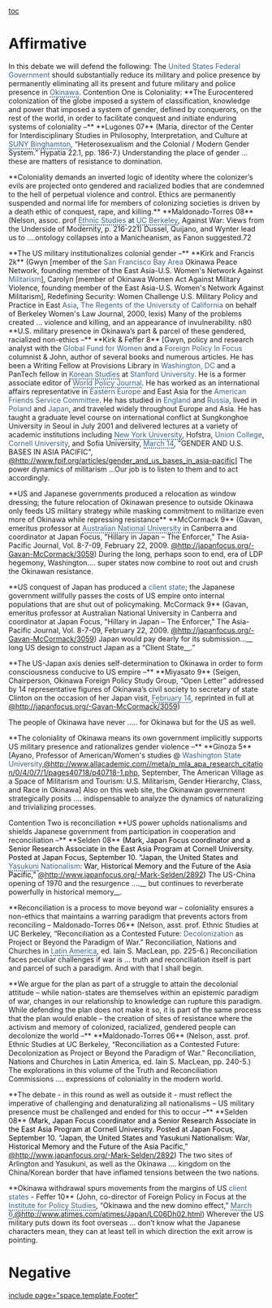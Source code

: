 [[toc]]
=Affirmative= 
<span style="font-family: 'times new roman','new york',times,serif; font-size: 16px; line-height: normal;"> </span>
<span style="margin-bottom: 0px; margin-left: 0px; margin-right: 0px; margin-top: 0px;">In this debate we will defend the following: The <span class="yshortcuts" style="color: #366388;">United States Federal Government</span> should substantially reduce its military and police presence by permanently eliminating all its present and future military and police presence in <span class="yshortcuts" style="border-bottom-color: #366388; border-bottom-style: dotted; border-bottom-width: 2px; color: #366388; cursor: pointer;">Okinawa</span>.</span>
<span style="margin-bottom: 0px; margin-left: 0px; margin-right: 0px; margin-top: 0px;">Contention One is Coloniality:</span>
<span style="margin-bottom: 0px; margin-left: 0px; margin-right: 0px; margin-top: 0px;">**The Eurocentered colonization of the globe imposed a system of classification, knowledge and power that imposed a system of gender, defined by conquerors, on the rest of the world, in order to facilitate conquest and initiate enduring systems of coloniality –**</span>
<span style="margin-bottom: 0px; margin-left: 0px; margin-right: 0px; margin-top: 0px;">**Lugones 07**</span>
<span style="margin-bottom: 0px; margin-left: 0px; margin-right: 0px; margin-top: 0px;">(Maria, director of the Center for Interdisciplinary Studies in Philosophy, Interpretation, and Culture at <span class="yshortcuts" style="border-bottom-color: #366388; border-bottom-style: dotted; border-bottom-width: 2px; color: #366388; cursor: pointer;">SUNY Binghamton</span>, “Heterosexualism and the Colonial / Modern Gender System.” Hypatia 22.1, pp. 186-7.)</span>
<span style="margin-bottom: 0px; margin-left: 0px; margin-right: 0px; margin-top: 0px;">Understanding the place of gender …these are matters of resistance to domination.</span>

<span style="margin-bottom: 0px; margin-left: 0px; margin-right: 0px; margin-top: 0px;">**Coloniality demands an inverted logic of identity where the colonizer’s evils are projected onto gendered and racialized bodies that are condemned to the hell of perpetual violence and control. Ethics are permanently suspended and normal life for members of colonizing societies is driven by a death ethic of conquest, rape, and killing.**</span>
<span style="margin-bottom: 0px; margin-left: 0px; margin-right: 0px; margin-top: 0px;">**Maldonado-Torres 08**</span>
<span style="margin-bottom: 0px; margin-left: 0px; margin-right: 0px; margin-top: 0px;">(Nelson, assoc. prof <span class="yshortcuts" style="border-bottom-color: #366388; border-bottom-style: dotted; border-bottom-width: 2px; color: #366388; cursor: pointer;">Ethnic Studies</span> at <span class="yshortcuts" style="background-attachment: initial; background-clip: initial; background-color: transparent; background-image: initial; background-origin: initial; background-position: initial initial; background-repeat: initial initial; border-bottom-color: #366388; border-bottom-style: dotted; border-bottom-width: 2px; color: #366388; cursor: pointer;">UC Berkeley</span>, Against War: Views from the Underside of Modernity, p. 216-221)</span>
<span style="margin-bottom: 0px; margin-left: 0px; margin-right: 0px; margin-top: 0px;">Dussel, Quijano, and Wynter lead us to ….ontology collapses into a Manicheanism, as Fanon suggested.72</span>

<span style="margin-bottom: 0px; margin-left: 0px; margin-right: 0px; margin-top: 0px;">**The US military institutionalizes colonial gender –**</span>
<span style="margin-bottom: 0px; margin-left: 0px; margin-right: 0px; margin-top: 0px;">**Kirk and Francis 2k**</span>
<span style="margin-bottom: 0px; margin-left: 0px; margin-right: 0px; margin-top: 0px;">(Gwyn [member of the <span class="yshortcuts" style="color: #366388;">San Francisco Bay Area</span> Okinawa Peace Network, founding member of the East Asia-U.S. Women's Network Against <span class="yshortcuts" style="color: #366388;">Militarism</span>], Carolyn [member of Okinawa Women Act Against Military Violence, founding member of the East Asia-U.S. Women's Network Against Militarism], Redefining Security:</span>
<span style="margin-bottom: 0px; margin-left: 0px; margin-right: 0px; margin-top: 0px;">Women Challenge U.S. Military Policy and Practice in East <span class="yshortcuts" style="color: #366388;">Asia</span>, <span class="yshortcuts" style="color: #366388;">The Regents of the University of California</span> on behalf of Berkeley Women's Law Journal, 2000, lexis)</span>
<span style="margin-bottom: 0px; margin-left: 0px; margin-right: 0px; margin-top: 0px;"><span style="font-size: 10.5pt;">Many of the problems created …</span> violence and killing, and an appearance of invulnerability. n80</span>
<span style="margin-bottom: 0px; margin-left: 0px; margin-right: 0px; margin-top: 0px;">**U.S. military presence in Okinawa’s part & parcel of these gendered, racialized non-ethics –**</span>
<span style="margin-bottom: 0px; margin-left: 0px; margin-right: 0px; margin-top: 0px;"> **Kirk & Feffer 8**</span>
<span style="margin-bottom: 0px; margin-left: 0px; margin-right: 0px; margin-top: 0px;">[Gwyn, policy and research analyst with the <span class="yshortcuts" style="color: #366388;">Global Fund for Women</span> and a <span class="yshortcuts" style="color: #366388;">Foreign Policy In Focus</span> columnist & John, author of several books and numerous articles. He has been a Writing Fellow at Provisions Library in <span class="yshortcuts" style="color: #366388;">Washington, DC</span> and a PanTech fellow in <span class="yshortcuts" style="border-bottom-color: #366388; border-bottom-style: dotted; border-bottom-width: 2px; color: #366388; cursor: pointer;">Korean Studies</span> at <span class="yshortcuts" style="color: #366388;">Stanford University</span>. He is a former associate editor of <span class="yshortcuts" style="border-bottom-color: #366388; border-bottom-style: dotted; border-bottom-width: 2px; color: #366388; cursor: pointer;">World Policy Journal</span>. He has worked as an international affairs representative in <span class="yshortcuts" style="color: #366388;">Eastern Europe</span> and East Asia for the <span class="yshortcuts" style="color: #366388;">American Friends Service Committee</span>. He has studied in <span class="yshortcuts" style="color: #366388;">England</span> and <span class="yshortcuts" style="color: #366388;">Russia</span>, lived in <span class="yshortcuts" style="color: #366388;">Poland</span> and <span class="yshortcuts" style="color: #366388;">Japan</span>, and traveled widely throughout Europe and Asia. He has taught a graduate level course on international conflict at Sungkonghoe University in Seoul in July 2001 and delivered lectures at a variety of academic institutions including <span class="yshortcuts" style="border-bottom-color: #366388; border-bottom-style: dotted; border-bottom-width: 2px; color: #366388; cursor: pointer;">New York University</span>, Hofstra, <span class="yshortcuts" style="color: #366388;">Union College</span>, <span class="yshortcuts" style="color: #366388;">Cornell University</span>, and Sofia University, <span class="yshortcuts" style="border-bottom-color: #366388; border-bottom-style: dotted; border-bottom-width: 2px; color: #366388; cursor: pointer;">March 14</span>, "GENDER AND U.S. BASES IN ASIA PACIFIC", <span class="yshortcuts" style="color: #366388;">[[@http://www.fpif.org/articles/gender_and_us_bases_in_asia-pacific]]</span>]</span>
<span style="margin-bottom: 0px; margin-left: 0px; margin-right: 0px; margin-top: 0px;"><span style="font-size: 10.5pt;">The power dynamics of militarism …Our job is to listen to them and to act accordingly.</span></span>

<span style="margin-bottom: 0px; margin-left: 0px; margin-right: 0px; margin-top: 0px;">**US and Japanese governments produced a relocation as window dressing; the future relocation of Okinawan presence to outside Okinawa only feeds US military strategy while masking commitment to militarize even more of Okinawa while repressing resistance**</span>
<span style="margin-bottom: 0px; margin-left: 0px; margin-right: 0px; margin-top: 0px;">**McCormack 9**</span>
<span style="margin-bottom: 0px; margin-left: 0px; margin-right: 0px; margin-top: 0px;">(Gavan, emeritus professor at <span class="yshortcuts" style="background-attachment: initial; background-clip: initial; background-color: transparent; background-image: initial; background-origin: initial; background-position: initial initial; background-repeat: initial initial; border-bottom-color: #366388; border-bottom-style: dotted; border-bottom-width: 2px; color: #366388; cursor: pointer;">Australian National University</span> in Canberra and coordinator at Japan Focus, "Hillary in Japan – The Enforcer," The Asia-Pacific Journal, Vol. 8-7-09, February 22, 2009. <span class="yshortcuts" style="color: #366388;">[[@http://japanfocus.org/-Gavan-McCormack/3059]]</span>)</span>
<span style="margin-bottom: 0px; margin-left: 0px; margin-right: 0px; margin-top: 0px;">During the long, perhaps soon to end, era of LDP hegemony, Washington…. super states now combine to root out and crush the Okinawan resistance.</span>

<span style="margin-bottom: 0px; margin-left: 0px; margin-right: 0px; margin-top: 0px;">**US conquest of Japan has produced a <span class="yshortcuts" style="background-attachment: initial; background-clip: initial; background-color: transparent; background-image: initial; background-origin: initial; background-position: initial initial; background-repeat: initial initial; border-bottom-color: initial; border-bottom-style: none; border-bottom-width: initial; color: #366388; cursor: pointer;">client state</span>; the Japanese government willfully passes the costs of US empire onto internal populations that are shut out of policymaking. McCormack 9**</span>
<span style="margin-bottom: 0px; margin-left: 0px; margin-right: 0px; margin-top: 0px;">(Gavan, emeritus professor at Australian National University in Canberra and coordinator at Japan Focus, "Hillary in Japan – The Enforcer," The Asia-Pacific Journal, Vol. 8-7-09, February 22, 2009. [[@http://japanfocus.org/-Gavan-McCormack/3059]])</span>
<span style="margin-bottom: 0px; margin-left: 0px; margin-right: 0px; margin-top: 0px;">Japan would pay dearly for its submission…__<span style="font-size: 10.5pt;"> long US design to construct Japan as a “Client State</span>__.”</span>

<span style="margin-bottom: 0px; margin-left: 0px; margin-right: 0px; margin-top: 0px;">**The US-Japan axis denies self-determination to Okinawa in order to form consciousness conducive to US empire –**</span>
<span style="margin-bottom: 0px; margin-left: 0px; margin-right: 0px; margin-top: 0px;">**Miyasato 9**</span>
<span style="margin-bottom: 0px; margin-left: 0px; margin-right: 0px; margin-top: 0px;">(Seigen, Chairperson, Okinawa Foreign Policy Study Group, “Open Letter” addressed by 14 representative figures of Okinawa’s civil society to secretary of state Clinton on the occasion of her Japan visit, <span class="yshortcuts" style="border-bottom-color: #366388; border-bottom-style: dotted; border-bottom-width: 2px; color: #366388; cursor: pointer;">February 14</span>, reprinted in full at [[@http://japanfocus.org/-Gavan-McCormack/3059]])</span>


<span style="margin-bottom: 0px; margin-left: 0px; margin-right: 0px; margin-top: 0px;">The people of Okinawa have never ….. for Okinawa but for the US as well.</span>

<span style="margin-bottom: 0px; margin-left: 0px; margin-right: 0px; margin-top: 0px;">**The coloniality of Okinawa means its own government implicitly supports US military presence and rationalizes gender violence –**</span>
<span style="margin-bottom: 0px; margin-left: 0px; margin-right: 0px; margin-top: 0px;">**Ginoza 5**</span>
<span style="margin-bottom: 0px; margin-left: 0px; margin-right: 0px; margin-top: 0px;">[Ayano, Professor of American/Women's studies @ <span class="yshortcuts" style="color: #366388;">Washington State University</span>,<span class="yshortcuts" style="color: #366388;">[[@http://www.allacademic.com//meta/p_mla_apa_research_citation/0/4/0/7/1/pages40718/p40718-1.php]]</span>, September, The American Village as a Space of Militarism and Tourism: U.S. Militarism, Gender Hierarchy, Class, and Race in Okinawa]</span>
<span style="margin-bottom: 0px; margin-left: 0px; margin-right: 0px; margin-top: 0px;">Also on this web site, <span style="font-size: 10.5pt;">the Okinawan government strategically posits …. indispensable to analyze the dynamics of naturalizing and trivializing processes</span>.</span>

<span style="margin-bottom: 0px; margin-left: 0px; margin-right: 0px; margin-top: 0px;">Contention Two is reconciliation</span>
<span style="margin-bottom: 0px; margin-left: 0px; margin-right: 0px; margin-top: 0px;">**US power upholds nationalisms and shields Japanese government from participation in cooperation and reconciliation –**</span>
<span style="margin-bottom: 0px; margin-left: 0px; margin-right: 0px; margin-top: 0px;">**Selden 08**</span>
<span style="margin-bottom: 0px; margin-left: 0px; margin-right: 0px; margin-top: 0px;"><span style="color: black;">(Mark, Japan Focus coordinator and a Senior Research Associate in the East Asia Program at Cornell University. Posted at Japan Focus, September 10. “Japan, the United States and <span class="yshortcuts" style="border-bottom-color: #366388; border-bottom-style: dotted; border-bottom-width: 2px; color: #366388; cursor: pointer;">Yasukuni</span> <span class="yshortcuts" style="color: #366388;">Nationalism</span>: War, Historical Memory and the Future of the Asia Pacific,” <span class="yshortcuts" style="color: #366388;">[[@http://www.japanfocus.org/-Mark-Selden/2892]]</span>)</span></span>
<span style="margin-bottom: 0px; margin-left: 0px; margin-right: 0px; margin-top: 0px;">The US-China opening of 1970 and the resurgence ….__<span style="font-size: 10.5pt;"> but continues to reverberate powerfully in historical memory</span>__.</span>

<span style="margin-bottom: 0px; margin-left: 0px; margin-right: 0px; margin-top: 0px;">**Reconciliation is a process to move beyond war – coloniality ensures a non-ethics that maintains a warring paradigm that prevents actors from reconciling – Maldonado-Torres 06**</span>
<span style="margin-bottom: 0px; margin-left: 0px; margin-right: 0px; margin-top: 0px;">(Nelson, asst. prof. Ethnic Studies at UC Berkeley, “Reconciliation as a Contested Future: <span class="yshortcuts" style="color: #366388;">Decolonization</span> as Project or Beyond the Paradigm of War.” Reconciliation, Nations and Churches in <span class="yshortcuts" style="border-bottom-color: #366388; border-bottom-style: dotted; border-bottom-width: 2px; color: #366388; cursor: pointer;">Latin America</span>, ed. Iain S. MacLean, pp. 225-6.)</span>
<span style="margin-bottom: 0px; margin-left: 0px; margin-right: 0px; margin-top: 0px;"><span style="font-size: 10.5pt;">Reconciliation faces peculiar challenges if war is …</span> truth and reconciliation itself is part and parcel of such a paradigm. And with that I shall begin.</span>

<span style="margin-bottom: 0px; margin-left: 0px; margin-right: 0px; margin-top: 0px;">**We argue for the plan as part of a struggle to attain the decolonial attitude – while nation-states are themselves within an epistemic paradigm of war, changes in our relationship to knowledge can rupture this paradigm. While defending the plan does not make it so, it is part of the same process that the plan would enable – the creation of sites of resistance where the activism and memory of colonized, racialized, gendered people can decolonize the world –**</span>
<span style="margin-bottom: 0px; margin-left: 0px; margin-right: 0px; margin-top: 0px;">**Maldonado-Torres 06**</span>
<span style="margin-bottom: 0px; margin-left: 0px; margin-right: 0px; margin-top: 0px;">(Nelson, asst. prof. Ethnic Studies at UC Berkeley, “Reconciliation as a Contested Future: Decolonization as Project or Beyond the Paradigm of War.” Reconciliation, Nations and Churches in Latin America, ed. Iain S. MacLean, pp. 240-5.)</span>
<span style="margin-bottom: 0px; margin-left: 0px; margin-right: 0px; margin-top: 0px;">The explorations in this volume of the Truth and Reconciliation Commissions …. expressions of coloniality in the modern world.</span>

<span style="margin-bottom: 0px; margin-left: 0px; margin-right: 0px; margin-top: 0px;">**The debate - in this round as well as outside it - must reflect the imperative of challenging and denaturalizing all nationalisms – US military presence must be challenged and ended for this to occur –**</span>
<span style="margin-bottom: 0px; margin-left: 0px; margin-right: 0px; margin-top: 0px;"> **Selden 08**</span>
<span style="margin-bottom: 0px; margin-left: 0px; margin-right: 0px; margin-top: 0px;"><span style="color: black;">(Mark, Japan Focus coordinator and a Senior Research Associate in the East Asia Program at Cornell University. Posted at Japan Focus, September 10. “Japan, the United States and Yasukuni Nationalism: War, Historical Memory and the Future of the Asia Pacific,” [[@http://www.japanfocus.org/-Mark-Selden/2892]])</span></span>
<span style="margin-bottom: 0px; margin-left: 0px; margin-right: 0px; margin-top: 0px;">The two sites of Arlington and Yasukuni, as well as the Okinawa …. kingdom on the China/Korean border that have inflamed tensions between the two nations.</span>

<span style="margin-bottom: 0px; margin-left: 0px; margin-right: 0px; margin-top: 0px;">**Okinawa withdrawal spurs movements from the margins of US <span class="yshortcuts" style="color: #366388;">client states</span> - Feffer 10**</span>
<span style="margin-bottom: 0px; margin-left: 0px; margin-right: 0px; margin-top: 0px;">(John, co-director of Foreign Policy in Focus at the <span class="yshortcuts" style="border-bottom-color: #366388; border-bottom-style: dotted; border-bottom-width: 2px; color: #366388; cursor: pointer;">Institute for Policy Studies</span>, “Okinawa and the new domino effect,” <span class="yshortcuts" style="border-bottom-color: #366388; border-bottom-style: dotted; border-bottom-width: 2px; color: #366388; cursor: pointer;">March 6</span>,<span class="yshortcuts" style="color: #366388;">[[@http://www.atimes.com/atimes/Japan/LC06Dh02.html]]</span>)</span>
<span style="margin-bottom: 0px; margin-left: 0px; margin-right: 0px; margin-top: 0px;">Wherever the US military puts down its foot overseas … don’t know what the Japanese characters mean, they can at least tell in which direction the exit arrow is pointing.</span>

=Negative= 

[[include page="space.template.Footer"]]